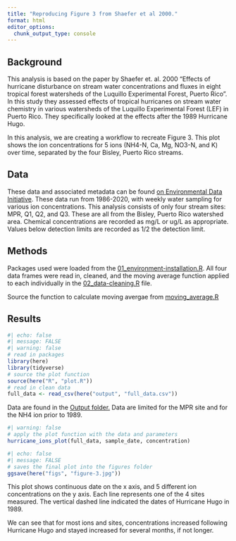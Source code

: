 ```yaml
---
title: "Reproducing Figure 3 from Shaefer et al 2000."
format: html
editor_options: 
  chunk_output_type: console
---
```


## Background
This analysis is based on the paper by Shaefer et. al. 2000 "Effects of hurricane disturbance on stream water concentrations and fluxes in eight tropical forest watersheds of the Luquillo Experimental Forest, Puerto Rico". In this study they assessed effects of tropical hurricanes on stream water chemistry in various watersheds of the Luquillo Experimental Forest (LEF) in Puerto Rico. They specifically looked at the effects after the 1989 Hurricane Hugo.

In this analysis, we are creating a workflow to recreate Figure 3. This plot shows the ion concentrations for 5 ions (NH4-N, Ca, Mg, NO3-N, and K) over time, separated by the four Bisley, Puerto Rico streams. 

## Data
These data and associated metadata can be found [on Environmental Data Initiative](https://doi.org/10.6073/PASTA/F31349BEBDC304F758718F4798D25458). These data run from 1986-2020, with weekly water sampling for various ion concentrations. This analysis consists of only four stream sites: MPR, Q1, Q2, and Q3. These are all from the Bisley, Puerto Rico watershed area. Chemical concentrations are recorded as mg/L or ug/L as appropriate. Values below detection limits are recorded as 1/2 the detection limit.

## Methods

Packages used were loaded from the [01_environment-installation.R](https://github.com/lsdixit/eds214-reproducible-workflow/blob/main/01_environment-installation.R). All four data frames were read in, cleaned, and the moving average function applied to each individually in the [02_data-cleaning.R](https://github.com/lsdixit/eds214-reproducible-workflow/blob/main/02_data-cleaning.R) file. 

Source the function to calculate moving avergae from [moving_average.R](https://github.com/lsdixit/eds214-reproducible-workflow/blob/main/R/moving_average.R)

## Results
```r
#| echo: false
#| message: FALSE
#| warning: false
# read in packages
library(here)
library(tidyverse)
# source the plot function
source(here("R", "plot.R"))
# read in clean data
full_data <- read_csv(here("output", "full_data.csv"))
```

Data are found in the [Output folder.](https://github.com/lsdixit/eds214-reproducible-workflow/tree/main/output) Data are limited for the MPR site and for the NH4 ion prior to 1989. 

```r
#| warning: false
# apply the plot function with the data and parameters
hurricane_ions_plot(full_data, sample_date, concentration)
```

```r
#| echo: false
#| message: FALSE
# saves the final plot into the figures folder
ggsave(here("figs", "figure-3.jpg"))
```

This plot shows continuous date on the x axis, and 5 different ion concentrations on the y axis. Each line represents one of the 4 sites measured. The vertical dashed line indicated the dates of Hurricane Hugo in 1989.

We can see that for most ions and sites, concentrations increased following Hurricane Hugo and stayed increased for several months, if not longer.  